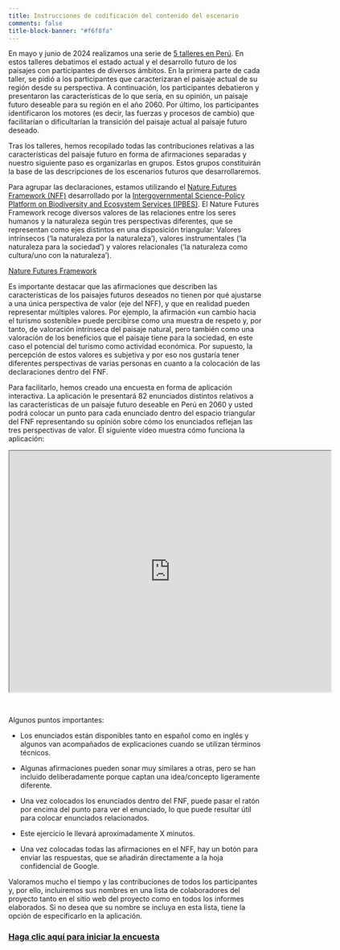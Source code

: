 ```yaml
---
title: Instrucciones de codificación del contenido del escenario
comments: false
title-block-banner: "#f6f8fa"
---
```


En mayo y junio de 2024 realizamos una serie de [5 talleres en Perú](Scenario_workshops_2024_blog.qmd). En estos talleres debatimos el estado actual y el desarrollo futuro de los paisajes con participantes de diversos ámbitos. En la primera parte de cada taller, se pidió a los participantes que caracterizaran el paisaje actual de su región desde su perspectiva. A continuación, los participantes debatieron y presentaron las características de lo que sería, en su opinión, un paisaje futuro deseable para su región en el año 2060. Por último, los participantes identificaron los motores (es decir, las fuerzas y procesos de cambio) que facilitarían o dificultarían la transición del paisaje actual al paisaje futuro deseado.

Tras los talleres, hemos recopilado todas las contribuciones relativas a las características del paisaje futuro en forma de afirmaciones separadas y nuestro siguiente paso es organizarlas en grupos. Estos grupos constituirán la base de las descripciones de los escenarios futuros que desarrollaremos.

Para agrupar las declaraciones, estamos utilizando el [Nature Futures Framework (NFF)](https://www.naturefuturesframework.org/) desarrollado por la [Intergovernmental Science-Policy Platform on Biodiversity and Ecosystem Services (IPBES)](https://www.ipbes.net/). El Nature Futures Framework recoge diversos valores de las relaciones entre los seres humanos y la naturaleza según tres perspectivas diferentes, que se representan como ejes distintos en una disposición triangular: Valores intrínsecos ('la naturaleza por la naturaleza'), valores instrumentales ('la naturaleza para la sociedad') y valores relacionales ('la naturaleza como cultura/uno con la naturaleza').

[Nature Futures Framework](img/NFF_ES.png)

Es importante destacar que las afirmaciones que describen las características de los paisajes futuros deseados no tienen por qué ajustarse a una única perspectiva de valor (eje del NFF), y que en realidad pueden representar múltiples valores. Por ejemplo, la afirmación «un cambio hacia el turismo sostenible» puede percibirse como una muestra de respeto y, por tanto, de valoración intrínseca del paisaje natural, pero también como una valoración de los beneficios que el paisaje tiene para la sociedad, en este caso el potencial del turismo como actividad económica. Por supuesto, la percepción de estos valores es subjetiva y por eso nos gustaría tener diferentes perspectivas de varias personas en cuanto a la colocación de las declaraciones dentro del FNF.

Para facilitarlo, hemos creado una encuesta en forma de aplicación interactiva. La aplicación le presentará 82 enunciados distintos relativos a las características de un paisaje futuro deseable en Perú en 2060 y usted podrá colocar un punto para cada enunciado dentro del espacio triangular del FNF representando su opinión sobre cómo los enunciados reflejan las tres perspectivas de valor. El siguiente vídeo muestra cómo funciona la aplicación:

<iframe src="https://drive.google.com/file/d/1G6eHW8DulM3ggl6D-3wSVxOr6YjLAWxu/preview" width="640" height="480" allow="autoplay" style="border:1;display:block;margin:auto"></iframe>
<br>

Algunos puntos importantes:

-   Los enunciados están disponibles tanto en español como en inglés y algunos van acompañados de explicaciones cuando se utilizan términos técnicos.

-   Algunas afirmaciones pueden sonar muy similares a otras, pero se han incluido deliberadamente porque captan una idea/concepto ligeramente diferente.

-   Una vez colocados los enunciados dentro del FNF, puede pasar el ratón por encima del punto para ver el enunciado, lo que puede resultar útil para colocar enunciados relacionados.

-   Este ejercicio le llevará aproximadamente X minutos.

-   Una vez colocadas todas las afirmaciones en el NFF, hay un botón para enviar las respuestas, que se añadirán directamente a la hoja confidencial de Google.

Valoramos mucho el tiempo y las contribuciones de todos los participantes y, por ello, incluiremos sus nombres en una lista de colaboradores del proyecto tanto en el sitio web del proyecto como en todos los informes elaborados. Si no desea que su nombre se incluya en esta lista, tiene la opción de especificarlo en la aplicación.

### [[**Haga clic aquí para iniciar la encuesta**]{.underline}](https://nascent-peru.shinyapps.io/nff-coding/)
